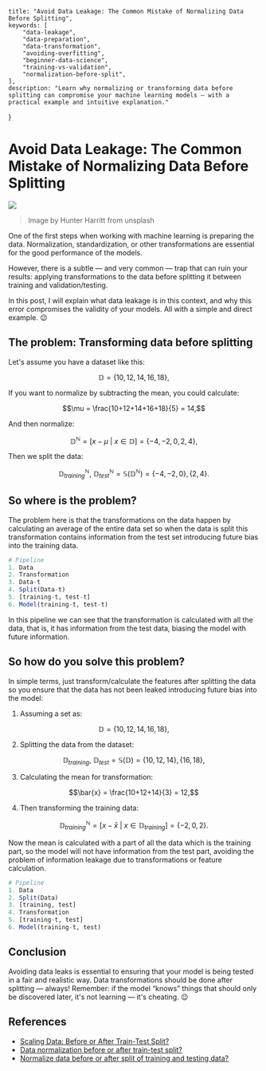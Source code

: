     title: "Avoid Data Leakage: The Common Mistake of Normalizing Data Before Splitting",
    keywords: [
        "data-leakage",
        "data-preparation",
        "data-transformation",
        "avoiding-overfitting",
        "beginner-data-science",
        "training-vs-validation",
        "normalization-before-split",
    ],
    description: "Learn why normalizing or transforming data before splitting can compromise your machine learning models — with a practical example and intuitive explanation."
}


# Avoid Data Leakage: The Common Mistake of Normalizing Data Before Splitting
![](https://unsplash.com/photos/Ype9sdOPdYc/download?ixid=M3wxMjA3fDB8MXxhbGx8fHx8fHx8fHwxNzQ0MTMwMzExfA&force=true&w=1920)
> Image by Hunter Harritt from unsplash

One of the first steps when working with machine learning is preparing the data. Normalization, standardization, or other transformations are essential for the good performance of the models.

However, there is a subtle — and very common — trap that can ruin your results: applying transformations to the data before splitting it between training and validation/testing.

In this post, I will explain what data leakage is in this context, and why this error compromises the validity of your models. All with a simple and direct example. 😉


## The problem: Transforming data before splitting
Let's assume you have a dataset like this:

```math
\mathbb{D} = \{10, 12, 14, 16, 18\},
```

If you want to normalize by subtracting the mean, you could calculate:

```math
\mu = \frac{10+12+14+16+18}{5} = 14,
```

And then normalize:

```math
\mathbb{D}^{\mathbb{N}} = [x - \mu \ | \ x \in \mathbb{D}] = \{-4, -2, 0, 2, 4\},
```

Then we split the data:

```math
\mathbb{D}^{\mathbb{N}}_{training},\ \mathbb{D}^{\mathbb{N}}_{test} = \mathbb{S}(\mathbb{D}^{\mathbb{N}}) = \{-4, -2, 0\}, \{2, 4\}.
```

## So where is the problem?
The problem here is that the transformations on the data happen by calculating an average of the entire
data set so when the data is split this transformation contains information from the test set introducing
future bias into the training data.

```r
# Pipeline
1. Data
2. Transformation
3. Data-t
4. Split(Data-t)
5. [training-t, test-t]
6. Model(training-t, test-t)
```

In this pipeline we can see that the transformation is calculated with all the data, that is, it has
information from the test data, biasing the model with future information.

## So how do you solve this problem?
In simple terms, just transform/calculate the features after splitting the data so you ensure that the
data has not been leaked introducing future bias into the model:

1. Assuming a set as:
```math
\mathbb{D} = \{10, 12, 14, 16, 18\},
```

2. Splitting the data from the dataset:
```math
\mathbb{D}_{training},\ \mathbb{D}_{test} = \mathbb{S}(\mathbb{D}) = \{10, 12, 14\}, \{16, 18\},
```

3. Calculating the mean for transformation:
```math
\bar{x} = \frac{10+12+14}{3} = 12,
```

4. Then transforming the training data:
```math
\mathbb{D}^{\mathbb{N}}_{training} = [x - \bar{x} \ | \ x \in \mathbb{D}_{training}] = \{-2, 0, 2\}.
```

Now the mean is calculated with a part of all the data which is the training part, so the model will
not have information from the test part, avoiding the problem of information leakage due to
transformations or feature calculation.

```r
# Pipeline
1. Data
2. Split(Data)
3. [training, test]
4. Transformation
5. [training-t, test]
6. Model(training-t, test)
```

## Conclusion
Avoiding data leaks is essential to ensuring that your model is being tested in a fair and realistic way. Data transformations should be done after splitting — always!
Remember: if the model “knows” things that should only be discovered later, it's not learning — it's cheating. 😉

## References
- [Scaling Data: Before or After Train-Test Split?](https://medium.com/@megha.natarajan/scaling-data-before-or-after-train-test-split-35e9a9a7453f)
- [Data normalization before or after train-test split?](https://datascience.stackexchange.com/questions/54908/data-normalization-before-or-after-train-test-split)
- [Normalize data before or after split of training and testing data?](https://medium.com/@spinjosovsky/normalize-data-before-or-after-split-of-training-and-testing-data-7b8005f81e26)
